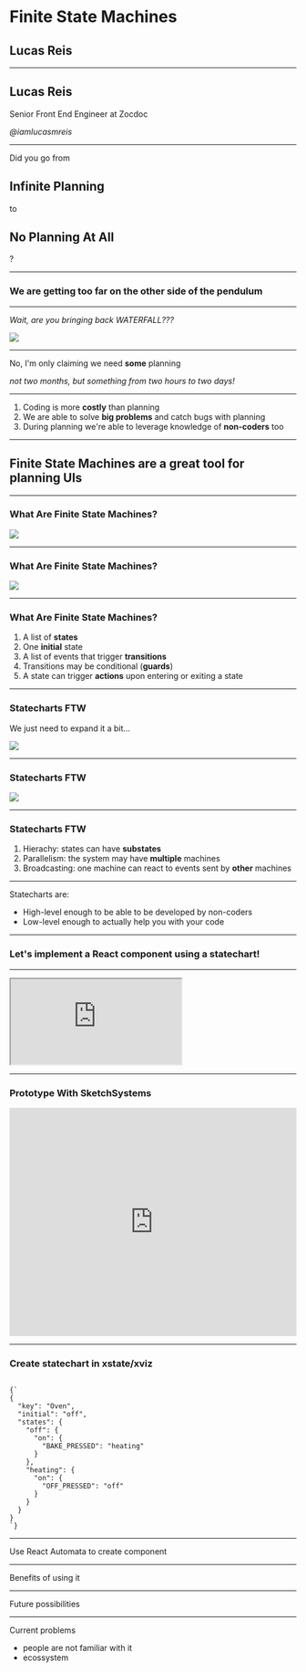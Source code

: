 # Finite State Machines

## Lucas Reis

---

## Lucas Reis

Senior Front End Engineer at Zocdoc 

_@iamlucasmreis_

---

Did you go from 

## Infinite Planning

to 

## No Planning At All

?

---

### We are getting too far on the other side of the pendulum

---

_Wait, are you bringing back WATERFALL???_

<Image src="static/scared.gif" />

---

No, I'm only claiming we need **some** planning

_not two months, but something from two hours to two days!_

---

1. Coding is more **costly** than planning
2. We are able to solve **big problems** and catch bugs with planning
3. During planning we're able to leverage knowledge of **non-coders** too 

---

## Finite State Machines are a great tool for planning UIs

---

### What Are Finite State Machines?

<Image src="machines/oven.png"/>

---

### What Are Finite State Machines?

<Image src="machines/oven-with-idling.png"/>

---

### What Are Finite State Machines?

1. A list of **states**
2. One **initial** state
3. A list of events that trigger **transitions**
4. Transitions may be conditional (**guards**)
5. A state can trigger **actions** upon entering or exiting a state

---

### Statecharts FTW

We just need to expand it a bit...

<Image src="machines/oven-substates.png"/>

---

### Statecharts FTW

<Image src="machines/oven-parallel.png"/>

---

### Statecharts FTW

1. Hierachy: states can have **substates**
2. Parallelism: the system may have **multiple** machines
3. Broadcasting: one machine can react to events sent by **other** machines

---

Statecharts are: 

* High-level enough to be able to be developed by non-coders
* Low-level enough to actually help you with your code

---

### Let's implement a React component using a statechart!

---

<iframe 
    src="https://codesandbox.io/embed/7y5286moy1"  
    style={{ width: 500, borderRadius: "4px", overflow: "hidden", height: 500 }}
    sandbox="allow-modals allow-forms allow-popups allow-scripts allow-same-origin">
</iframe>

---

### Prototype With SketchSystems

<iframe 
    src="https://sketch.systems/lucasmreis/sketch/13f3650ed126fd197855716a28588da6"
    frameborder="no"
    width="100%"
    height="400">
</iframe>

---


### Create statechart in xstate/xviz

<Code>
{`
{
  "key": "Oven",
  "initial": "off",
  "states": {
    "off": {
      "on": {
        "BAKE_PRESSED": "heating"
      }
    },
    "heating": {
      "on": {
        "OFF_PRESSED": "off"
      }
    }
  }
}
`}
</Code>

---

Use React Automata to create component

---

Benefits of using it

---

Future possibilities

---

Current problems
- people are not familiar with it
- ecossystem